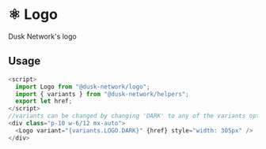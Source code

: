 
<Meta title="Docs/Components/Atoms/Logo" />

# ⚛️ Logo

Dusk Network's logo

## Usage

```js
<script>
  import Logo from "@dusk-network/logo";
  import { variants } from "@dusk-network/helpers";
  export let href;
</script>
//variants can be changed by changing 'DARK' to any of the variants options above.
<div class="p-10 w-6/12 mx-auto">
  <Logo variant="{variants.LOGO.DARK}" {href} style="width: 305px" />
</div>
```
